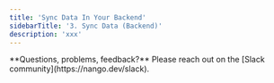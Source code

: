 ```yaml
---
title: 'Sync Data In Your Backend'
sidebarTitle: '3. Sync Data (Backend)'
description: 'xxx'
---
```


<Tip>
**Questions, problems, feedback?** Please reach out on the [Slack community](https://nango.dev/slack).
</Tip>